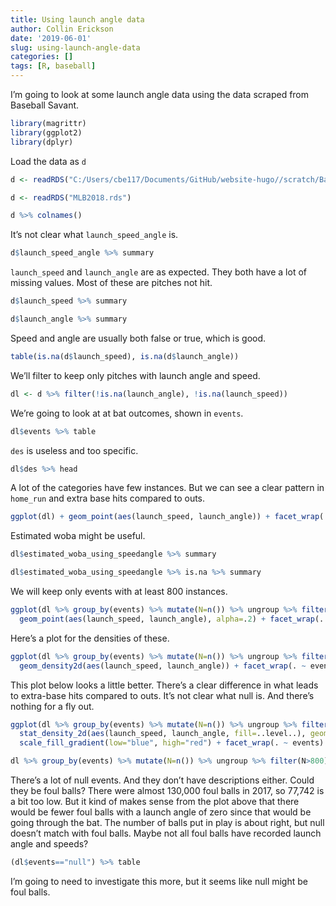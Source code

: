 ```yaml
---
title: Using launch angle data
author: Collin Erickson
date: '2019-06-01'
slug: using-launch-angle-data
categories: []
tags: [R, baseball]
---
```


I'm going to look at some launch angle data
using the data scraped from Baseball Savant.

```r
library(magrittr)
library(ggplot2)
library(dplyr)
```


Load the data as `d`

```r
d <- readRDS("C:/Users/cbe117/Documents/GitHub/website-hugo//scratch/BaseballSavantData/MLB2018.rds")
```

```r
d <- readRDS("MLB2018.rds")
```

```r
d %>% colnames()
```

It's not clear what `launch_speed_angle` is.

```r
d$launch_speed_angle %>% summary
```

`launch_speed` and `launch_angle` are as expected.
They both have a lot of missing values.
Most of these are pitches not hit.

```r
d$launch_speed %>% summary
```

```r
d$launch_angle %>% summary
```

Speed and angle are usually both false or true, which is good.

```r
table(is.na(d$launch_speed), is.na(d$launch_angle))
```

We'll filter to keep only pitches with launch angle and speed.

```r
dl <- d %>% filter(!is.na(launch_angle), !is.na(launch_speed))
```

We're going to look at at bat outcomes, shown in `events`.

```r
dl$events %>% table
```

`des` is useless and too specific.

```r
dl$des %>% head
```

A lot of the categories have few instances.
But we can see a clear pattern in `home_run` and extra base hits
compared to outs.

```r
ggplot(dl) + geom_point(aes(launch_speed, launch_angle)) + facet_wrap(. ~ events)
```

Estimated woba might be useful.
```r
dl$estimated_woba_using_speedangle %>% summary
```

```r
dl$estimated_woba_using_speedangle %>% is.na %>% summary
```

We will keep only events with at least 800 instances.
```r
ggplot(dl %>% group_by(events) %>% mutate(N=n()) %>% ungroup %>% filter(N>800)) + 
  geom_point(aes(launch_speed, launch_angle), alpha=.2) + facet_wrap(. ~ events)
```

Here's a plot for the densities of these.

```r
ggplot(dl %>% group_by(events) %>% mutate(N=n()) %>% ungroup %>% filter(N>800)) + 
  geom_density2d(aes(launch_speed, launch_angle)) + facet_wrap(. ~ events)
```

This plot below looks a little better.
There's a clear difference in what leads to extra-base hits compared to outs.
It's not clear what null is.
And there's nothing for a fly out.
```r
ggplot(dl %>% group_by(events) %>% mutate(N=n()) %>% ungroup %>% filter(N>800)) + 
  stat_density_2d(aes(launch_speed, launch_angle, fill=..level..), geom="polygon")+
  scale_fill_gradient(low="blue", high="red") + facet_wrap(. ~ events)
```

```r
dl %>% group_by(events) %>% mutate(N=n()) %>% ungroup %>% filter(N>800) %>% .$events %>% table
```

There's a lot of null events.
And they don't have descriptions either.
Could they be foul balls?
There were almost 130,000 foul balls in 2017, so 77,742 is a bit too low.
But it kind of makes sense from the plot above that there would be fewer
foul balls with a launch angle of zero since that would be going through
the bat.
The number of balls put in play is about right, but null doesn't
match with foul balls.
Maybe not all foul balls have recorded launch angle and speeds?

```r
(dl$events=="null") %>% table
```

I'm going to need to investigate this more,
but it seems like null might be foul balls.
